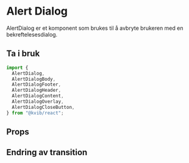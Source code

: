
<Meta of={AlertDialogStories} />

# Alert Dialog

AlertDialog er et komponent som brukes til å avbryte brukeren med en bekreftelesesdialog.

## Ta i bruk

```jsx
import {
  AlertDialog,
  AlertDialogBody,
  AlertDialogFooter,
  AlertDialogHeader,
  AlertDialogContent,
  AlertDialogOverlay,
  AlertDialogCloseButton,
} from "@kvib/react";
```

## Props

<Card variant="outline">
  <CardBody>
    <Story of={AlertDialogStories.AlertDialog} />
  </CardBody>
</Card>

<Source code={AlertDialogStrings.AlertDialogString} dark />

<Controls of={AlertDialogStories.AlertDialog} />

## Endring av transition

<Card variant="outline">
  <CardBody>
    <Story of={AlertDialogStories.AlertDialogTransition} />
  </CardBody>
</Card>

<Source code={AlertDialogStrings.AlertDialogTransitionString} dark />
